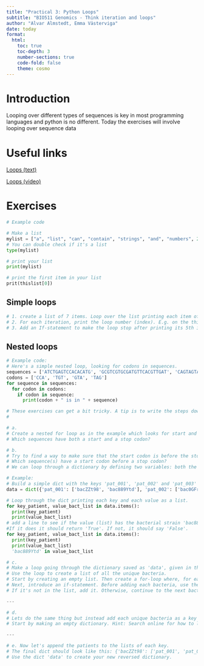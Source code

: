 ```yaml
---
title: "Practical 3: Python Loops"
subtitle: "BIO511 Genomics - Think iteration and loops"
author: "Alvar Almstedt, Emma Västerviga"
date: today
format: 
  html:
    toc: true
    toc-depth: 3
    number-sections: true
    code-fold: false
    theme: cosmo
---
```


# Introduction

Looping over different types of sequences is key in most programming languages and python is no different. Today the exercises will involve looping over sequence data 



# Useful links
[Loops (text)](https://www.dataquest.io/blog/python-for-loop-tutorial/)

[Loops (video)](https://www.youtube.com/watch?v=ZPSES_gtm5U)

# Exercises



```python
# Example code

# Make a list
mylist = ["a", "list", "can", "contain", "strings", "and", "numbers", 2]
# You can double check if it's a list
type(mylist)

# print your list
print(mylist)

# print the first item in your list
prit(thislist[0])
```


## Simple loops 
```python
# 1. create a list of 7 items. Loop over the list printing each item of the list. 
# 2. For each iteration, print the loop number (index). E.g. on the third loop (iteration) its supposed to print a "3".
# 3. Add an If-statement to make the loop stop after printing its 5th item. 
```

## Nested loops

```python
# Example code: 
# Here's a simple nested loop, looking for codons in sequences.
sequences = ['ATCTGAGTCCACACATG', 'GCGTCGTGCGATGTTCACGTTGAT', 'CAGTAGTACTCAGT', 'GGTATGCTAGACGAGATCTAATA']
codons = ['CCA', 'TGT', 'GTA', 'TAG']
for sequence in sequences:
  for codon in codons:
    if codon in sequence:
      print(codon + " is in " + sequence)
```


```python
# These exercises can get a bit tricky. A tip is to write the steps down in plain text before writing the actual code, to keep track of things.
# 

# a.
# Create a nested for loop as in the example which looks for start and stop codons in the list sequences.
# Which sequences have both a start and a stop codon?

# b.
# Try to find a way to make sure that the start codon is before the stop codon in a sequence.
# Which sequence(s) have a start codon before a stop codon? 
# We can loop through a dictionary by defining two variables: both the key and value.

# Example:
# Build a simple dict with the keys 'pat_001', 'pat_002' and 'pat_003' that has a value each. Here, the values are list:
data = dict({'pat_001': ['bacZZt98', 'bac889Ytd'], 'pat_002': ['bac0GFrr'], 'pat_003': ['bac889Ytd', 'bacFq55Hj', 'bacZZt98']})

# Loop through the dict printing each key and each value as a list.
for key_patient, value_bact_list in data.items():  
  print(key_patient)
  print(value_bact_list)
# add a line to see if the value (list) has the bacterial strain 'bac889Ytd'. 
#If it does it should return 'True'. If not, it should say 'False'.
for key_patient, value_bact_list in data.items():  
  print(key_patient)
  print(value_bact_list)
  'bac889Ytd' in value_bact_list

# c.
# Make a loop going through the dictionary saved as 'data', given in the example.
# Use the loop to create a list of all the unique bacteria.
# Start by creating an empty list. Then create a for-loop where, for each iteration, you add the current bacteria to the list.
# Next, introduce an if-statement. Before adding each bacteria, use the if-statement to check whether the bacteria is or is not already in the list. 
# If it's not in the list, add it. Otherwise, continue to the next bacteria. See if you can use a search engine (like google) to figure out how to append items to a list. 

---

# d.
# Lets do the same thing but instead add each unique bacteria as a key in a dictionary. The values can be empty lists.
# Start by making an empty dictionary. Hint: Search online for how to list the keys in a dict, in order to compare each bacteria to the dict you're building. 

---

# e. Now let's append the patients to the lists of each key.
# The final dict should look like this: {'bacZZt98': ['pat_001', 'pat_003'], 'bac889Ytd': ['pat_001', 'pat_003'], 'bac0GFrr': ['pat_002'], 'bacFq55Hj': ['pat_003']}
# Use the dict 'data' to create your new reversed dictionary.
```
